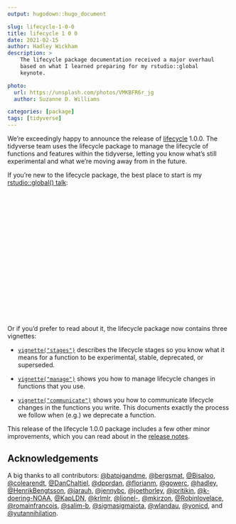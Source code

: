 ```yaml
---
output: hugodown::hugo_document

slug: lifecycle-1-0-0
title: lifecycle 1 0 0
date: 2021-02-15
author: Hadley Wickham
description: >
    The lifecycle package documentation received a major overhaul
    based on what I learned preparing for my rstudio::global
    keynote.

photo:
  url: https://unsplash.com/photos/VMKBFR6r_jg
  author: Suzanne D. Williams

categories: [package] 
tags: [tidyverse]
---
```


We're exceedingly happy to announce the release of [lifecycle](http://lifecycle.r-lib.org/) 1.0.0.
The tidyverse team uses the lifecycle package to manage the lifecycle of functions and features within the tidyverse, letting you know what's still experimental and what we're moving away from in the future.

If you're new to the lifecycle package, the best place to start is my [rstudio::global() talk](https://rstudio.com/resources/rstudioglobal-2021/maintaining-the-house-the-tidyverse-built/):

<script src="https://fast.wistia.com/embed/medias/f7ph68edqb.jsonp" async></script>

<script src="https://fast.wistia.com/assets/external/E-v1.js" async></script>

<div class="wistia_responsive_padding" style="padding:56.25% 0 0 0;position:relative;"><div class="wistia_responsive_wrapper" style="height:100%;left:0;position:absolute;top:0;width:100%;"><div class="wistia_embed wistia_async_f7ph68edqb videoFoam=true" style="height:100%;position:relative;width:100%"><div class="wistia_swatch" style="height:100%;left:0;opacity:0;overflow:hidden;position:absolute;top:0;transition:opacity 200ms;width:100%;"><img src="https://fast.wistia.com/embed/medias/f7ph68edqb/swatch" style="filter:blur(5px);height:100%;object-fit:contain;width:100%;" alt="" aria-hidden="true" onload="this.parentNode.style.opacity=1;" /></div></div></div></div>

Or if you'd prefer to read about it, the lifecycle package now contains three vignettes:

-   [`vignette("stages")`](https://lifecycle.r-lib.org/articles/stages.html) describes the lifecycle stages so you know what it means for a function to be experimental, stable, deprecated, or superseded.

-   [`vignette("manage")`](https://lifecycle.r-lib.org/articles/manage.html) shows you how to manage lifecycle changes in functions that you use.

-   [`vignette("communicate")`](https://lifecycle.r-lib.org/articles/communicate.html) shows you how to communicate lifecycle changes in the functions you write.
    This documents exactly the process we follow when (e.g.) we deprecate a function.

This release of the lifecycle 1.0.0 package includes a few other minor improvements, which you can read about in the [release notes](https://github.com/r-lib/lifecycle/releases/tag/v1.0.0).

## Acknowledgements

A big thanks to all contributors: [\@batpigandme](https://github.com/batpigandme), [\@bergsmat](https://github.com/bergsmat), [\@Bisaloo](https://github.com/Bisaloo), [\@colearendt](https://github.com/colearendt), [\@DanChaltiel](https://github.com/DanChaltiel), [\@dpprdan](https://github.com/dpprdan), [\@florianm](https://github.com/florianm), [\@gowerc](https://github.com/gowerc), [\@hadley](https://github.com/hadley), [\@HenrikBengtsson](https://github.com/HenrikBengtsson), [\@jarauh](https://github.com/jarauh), [\@jennybc](https://github.com/jennybc), [\@joethorley](https://github.com/joethorley), [\@jpritikin](https://github.com/jpritikin), [\@k-doering-NOAA](https://github.com/k-doering-NOAA), [\@KapLDN](https://github.com/KapLDN), [\@krlmlr](https://github.com/krlmlr), [\@lionel-](https://github.com/lionel-), [\@mkirzon](https://github.com/mkirzon), [\@Robinlovelace](https://github.com/Robinlovelace), [\@romainfrancois](https://github.com/romainfrancois), [\@salim-b](https://github.com/salim-b), [\@sigmasigmaiota](https://github.com/sigmasigmaiota), [\@wlandau](https://github.com/wlandau), [\@yonicd](https://github.com/yonicd), and [\@yutannihilation](https://github.com/yutannihilation).
